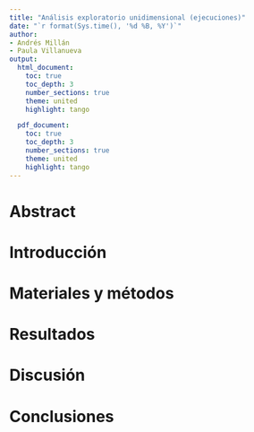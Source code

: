```yaml
---
title: "Análisis exploratorio unidimensional (ejecuciones)"
date: "`r format(Sys.time(), '%d %B, %Y')`"
author:
- Andrés Millán
- Paula Villanueva
output:
  html_document:
    toc: true
    toc_depth: 3
    number_sections: true
    theme: united
    highlight: tango

  pdf_document:
    toc: true
    toc_depth: 3
    number_sections: true
    theme: united
    highlight: tango
---
```


# Abstract

# Introducción

# Materiales y métodos

# Resultados

# Discusión

# Conclusiones
